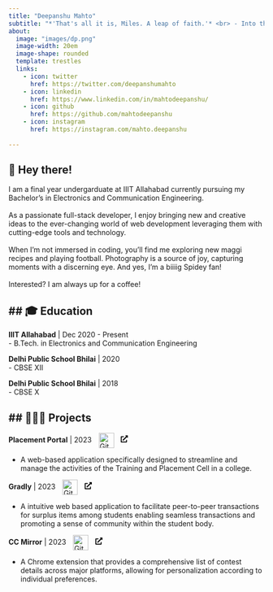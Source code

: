 ```yaml
---
title: "Deepanshu Mahto"
subtitle: "*'That's all it is, Miles. A leap of faith.'* <br> - Into the Spiderverse (2018)" 
about:
  image: "images/dp.png"
  image-width: 20em
  image-shape: rounded
  template: trestles
  links:
    - icon: twitter
      href: https://twitter.com/deepanshumahto
    - icon: linkedin
      href: https://www.linkedin.com/in/mahtodeepanshu/
    - icon: github
      href: https://github.com/mahtodeepanshu
    - icon: instagram
      href: https://instagram.com/mahto.deepanshu
    
---
```



## 👋 Hey there!  
I am a final year undergarduate at IIIT Allahabad currently pursuing my Bachelor's in Electronics and Communication Engineering. <br><br> As a passionate full-stack developer,  I enjoy bringing new and creative ideas to the ever-changing world of web development leveraging them with cutting-edge tools and technology.<br><br> When I'm not immersed in coding, you'll find me exploring new maggi recipes and playing football. Photography is a source of joy, capturing moments with a discerning eye. And yes, I'm a biiiig Spidey fan! <br><br> Interested? I am always up for a coffee! 



## 🎓 Education
---

**IIIT Allahabad** | Dec 2020 - Present <br>
  - B.Tech. in Electronics and Communication Engineering <br>
  
**Delhi Public School Bhilai** | 2020 <br>
  - CBSE XII

**Delhi Public School Bhilai** | 2018 <br>
  - CBSE X 

## 👩🏻‍💻 Projects
---

**Placement Portal** | 2023 <img align="center" alt="GitHub" width="30px" style="margin-left:10px; padding-right:10px;" src="https://cdn.jsdelivr.net/gh/devicons/devicon/icons/github/github-original.svg" /> <svg xmlns="http://www.w3.org/2000/svg" height="1em" viewBox="0 0 512 512"><!--! Font Awesome Free 6.4.2 by @fontawesome - https://fontawesome.com License - https://fontawesome.com/license (Commercial License) Copyright 2023 Fonticons, Inc. --><path d="M432,320H400a16,16,0,0,0-16,16V448H64V128H208a16,16,0,0,0,16-16V80a16,16,0,0,0-16-16H48A48,48,0,0,0,0,112V464a48,48,0,0,0,48,48H400a48,48,0,0,0,48-48V336A16,16,0,0,0,432,320ZM488,0h-128c-21.37,0-32.05,25.91-17,41l35.73,35.73L135,320.37a24,24,0,0,0,0,34L157.67,377a24,24,0,0,0,34,0L435.28,133.32,471,169c15,15,41,4.5,41-17V24A24,24,0,0,0,488,0Z"/></svg>  <br>

- A web-based application specifically designed to streamline and manage the activities of the Training and Placement Cell in a college.<br>

**Gradly** | 2023 <img align="center" alt="GitHub" width="30px" style="margin-left:10px; padding-right:10px;" src="https://cdn.jsdelivr.net/gh/devicons/devicon/icons/github/github-original.svg" /> <svg xmlns="http://www.w3.org/2000/svg" height="1em" viewBox="0 0 512 512"><!--! Font Awesome Free 6.4.2 by @fontawesome - https://fontawesome.com License - https://fontawesome.com/license (Commercial License) Copyright 2023 Fonticons, Inc. --><path d="M432,320H400a16,16,0,0,0-16,16V448H64V128H208a16,16,0,0,0,16-16V80a16,16,0,0,0-16-16H48A48,48,0,0,0,0,112V464a48,48,0,0,0,48,48H400a48,48,0,0,0,48-48V336A16,16,0,0,0,432,320ZM488,0h-128c-21.37,0-32.05,25.91-17,41l35.73,35.73L135,320.37a24,24,0,0,0,0,34L157.67,377a24,24,0,0,0,34,0L435.28,133.32,471,169c15,15,41,4.5,41-17V24A24,24,0,0,0,488,0Z"/></svg><br>

- A intuitive web based application to facilitate peer-to-peer transactions for surplus items among students enabling seamless transactions and promoting a sense of community within the student body.<br>

**CC Mirror** | 2023 <img align="center" alt="GitHub" width="30px" style="margin-left:10px; padding-right:10px;" src="https://cdn.jsdelivr.net/gh/devicons/devicon/icons/github/github-original.svg" /> <svg xmlns="http://www.w3.org/2000/svg" height="1em" viewBox="0 0 512 512"><!--! Font Awesome Free 6.4.2 by @fontawesome - https://fontawesome.com License - https://fontawesome.com/license (Commercial License) Copyright 2023 Fonticons, Inc. --><path d="M432,320H400a16,16,0,0,0-16,16V448H64V128H208a16,16,0,0,0,16-16V80a16,16,0,0,0-16-16H48A48,48,0,0,0,0,112V464a48,48,0,0,0,48,48H400a48,48,0,0,0,48-48V336A16,16,0,0,0,432,320ZM488,0h-128c-21.37,0-32.05,25.91-17,41l35.73,35.73L135,320.37a24,24,0,0,0,0,34L157.67,377a24,24,0,0,0,34,0L435.28,133.32,471,169c15,15,41,4.5,41-17V24A24,24,0,0,0,488,0Z"/></svg> <br>

- A Chrome extension that provides a comprehensive list of contest details across major platforms, allowing for personalization according to individual preferences.<br>
